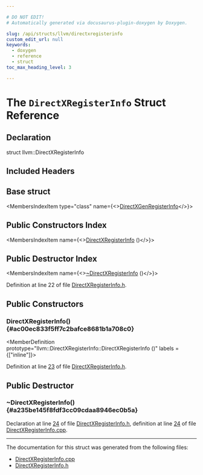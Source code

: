 ```yaml
---

# DO NOT EDIT!
# Automatically generated via docusaurus-plugin-doxygen by Doxygen.

slug: /api/structs/llvm/directxregisterinfo
custom_edit_url: null
keywords:
  - doxygen
  - reference
  - struct
toc_max_heading_level: 3

---
```





# The `DirectXRegisterInfo` Struct Reference

<DoxygenPage pluginConfig={pluginConfig}>



## Declaration

<CodeBlock>struct llvm::DirectXRegisterInfo</CodeBlock>

## Included Headers

<IncludesList>
<IncludesListItem
  filePath="Target/DirectX/DirectXRegisterInfo.h"
  permalink="/docs/api/files/lib/lib/target/lib/target/directx/directxregisterinfo-h"
  isLocal="true" />
</IncludesList>

## Base struct

<MembersIndex>

<MembersIndexItem
  type="class"
  name={<><a href="/docs/api/classes/directxgenregisterinfo">DirectXGenRegisterInfo</a></>}>
</MembersIndexItem>

</MembersIndex>

## Public Constructors Index

<MembersIndex>

<MembersIndexItem
  name={<><a href="#ac00ec833f5ff7c2bafce8681b1a708c0">DirectXRegisterInfo</a> ()</>}>
</MembersIndexItem>

</MembersIndex>

## Public Destructor Index

<MembersIndex>

<MembersIndexItem
  name={<><a href="#a235be145f8fdf3cc09cdaa8946ec0b5a">~DirectXRegisterInfo</a> ()</>}>
</MembersIndexItem>

</MembersIndex>


Definition at line 22 of file <a href="/docs/api/files/lib/lib/target/lib/target/directx/directxregisterinfo-h">DirectXRegisterInfo.h</a>.

<SectionDefinition>

## Public Constructors

### DirectXRegisterInfo() {#ac00ec833f5ff7c2bafce8681b1a708c0}

<MemberDefinition
  prototype="llvm::DirectXRegisterInfo::DirectXRegisterInfo ()"
  labels = {["inline"]}>

Definition at line <a href="/docs/api/files/lib/lib/target/lib/target/directx/directxregisterinfo-h/#l00023">23</a> of file <a href="/docs/api/files/lib/lib/target/lib/target/directx/directxregisterinfo-h">DirectXRegisterInfo.h</a>.
</MemberDefinition>

</SectionDefinition>

<SectionDefinition>

## Public Destructor

### ~DirectXRegisterInfo() {#a235be145f8fdf3cc09cdaa8946ec0b5a}

<MemberDefinition
  prototype="DirectXRegisterInfo::~DirectXRegisterInfo ()">

Declaration at line <a href="/docs/api/files/lib/lib/target/lib/target/directx/directxregisterinfo-h/#l00024">24</a> of file <a href="/docs/api/files/lib/lib/target/lib/target/directx/directxregisterinfo-h">DirectXRegisterInfo.h</a>, definition at line <a href="/docs/api/files/lib/lib/target/lib/target/directx/directxregisterinfo-cpp/#l00024">24</a> of file <a href="/docs/api/files/lib/lib/target/lib/target/directx/directxregisterinfo-cpp">DirectXRegisterInfo.cpp</a>.
</MemberDefinition>

</SectionDefinition>

<hr/>

The documentation for this struct was generated from the following files:

<ul>
<li><a href="/docs/api/files/lib/lib/target/lib/target/directx/directxregisterinfo-cpp">DirectXRegisterInfo.cpp</a></li>
<li><a href="/docs/api/files/lib/lib/target/lib/target/directx/directxregisterinfo-h">DirectXRegisterInfo.h</a></li>
</ul>

</DoxygenPage>
